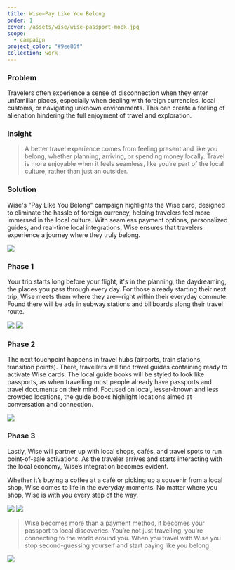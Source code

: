 ```yaml
---
title: Wise—Pay Like You Belong
order: 1
cover: /assets/wise/wise-passport-mock.jpg
scope:
  - campaign
project_color: "#9ee86f"
collection: work
---
```


### Problem

Travelers often experience a sense of disconnection when they enter unfamiliar places, especially when dealing with foreign currencies, local customs, or navigating unknown environments. This can create a feeling of alienation hindering the full enjoyment of travel and exploration.

### Insight

> A better travel experience comes from feeling present and like you belong, whether planning, arriving, or spending money locally. Travel is more enjoyable when it feels seamless, like you’re part of the local culture, rather than just an outsider.

### Solution

Wise's "Pay Like You Belong" campaign highlights the Wise card, designed to eliminate the hassle of foreign currency, helping travelers feel more immersed in the local culture. With seamless payment options, personalized guides, and real-time local integrations, Wise ensures that travelers experience a journey where they truly belong.

![](/assets/wise/subway-3-poster-mock.jpg)

### Phase 1

Your trip starts long before your flight, it's in the planning, the daydreaming, the places you pass through every day. For those already starting their next trip, Wise meets them where they are—right within their everyday commute. Found there will be ads in subway stations and billboards along their travel route.

![](/assets/wise/triposter-ooh.jpg)
![](/assets/wise/traffic-billboard-mock.jpg)

### Phase 2

The next touchpoint happens in travel hubs (airports, train stations, transition points). There, travellers will find travel guides containing ready to activate Wise cards. The local guide books will be styled to look like passports, as when travelling most people already have passports and travel documents on their mind. Focused on local, lesser-known and less crowded locations, the guide books highlight locations aimed at conversation and connection.

![](/assets/wise/wise-passport-mock.jpg)

### Phase 3

Lastly, Wise will partner up with local shops, cafés, and travel spots to run point-of-sale activations. As the traveler arrives and starts interacting with the local economy, Wise’s integration becomes evident.

Whether it’s buying a coffee at a café or picking up a souvenir from a local shop, Wise comes to life in the everyday moments. No matter where you shop, Wise is with you every step of the way.

![](/assets/wise/cash-register-mock.jpeg)
![](/assets/wise/wise-instore-mock.jpg)

> Wise becomes more than a payment method, it becomes your passport to local discoveries. You’re not just travelling, you're connecting to the world around you. When you travel with Wise you stop second-guessing yourself and start paying like you belong.

![](/assets/wise/atm-skin.jpg)
